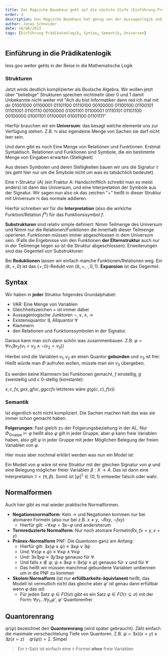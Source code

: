 ```yaml
---
title: Das Magische Baumhaus geht auf die nächste Stufe (Einführung Prädikatenlogik)
order: 4
description: Das Magische Baumhaus hat genug von der Aussagenlogik und braucht eine neue Herausforderung first order Logic...
author: Jonas Schneider
date: 18/08/2023
tags: [Einführung Prädikatenlogik, Syntax, Semantik, Universen]
---
```


## Einführung in die Prädikatenlogik

less goo weiter gehts in der Reise in die Mathematische Logik

### Strukturen

Jetzt wirds deutlich komplizierter als Boolsche Algebra. Wir wollen jetzt über
"beliebige" Strukturen sprechen nichtmehr über 0 und 1 damit Unbekannte nicht
weiter mit "Ach du bist Informatiker dann red ich mal mit dir 01001000 01100001 
01101100 01110100 00100000 01100100 01100101 01101001 01101110 00100000 
01001101 01100001 01110101 01101100 00100000 01001101 01100001 01001100 
01101111"

Hierfür brauchen wir ein **Universum**: das besagt welche elemente uns zur 
Verfügung stehen. Z.B. $\mathbb{N}$ also irgendeine Menge von Sachen sie darf
nicht leer sein.

Und dann gibt es noch Eine Menge von Relationen und Funktionen.
Erstmal Syntaktisch. Relationen und Funktionen sind Symbole, die ein bestimmte
Menge von Eingaben erwarten (Stelligkeit)

Aus diesen Symbolen und deren Stelligkeiten bauen wir uns die Signatur $\tau$ (es geht hier nur um die Smybole
nicht um was es tatsächlich bedeutet).

Eine $\tau$-Struktur $\mathfrak(A)$ (ein Fraktur A: Handschriftlich schreibt
man es meist anders) ist dann das Universum, und eine Interpretation der 
Symbole aus der Signatur. Wir sagen nun also ok das zeichen "+" heißt in dieser
Struktur mit Universum $\mathbb{N}$ das normale addieren. 

Hierfür schreiben wir für die **Interpretation** (also die wirklche 
Funktion/Relation $f^{\mathfrak{A}}$) für das Funktionssymbol $f$.

**Substrukturen** sind relativ simple definiert: Nimm Teilmenge des Universum und 
Nimm nur die Relationen/Funktionen die innerhalb dieser Teilmenge operieren.
Funktionen müssen immer abgeschlossen in dem Universum sein.
(Falls die Ergebnisse von den Funktionen **der Elternstruktur** auch nur in der Teilmenge liegen so 
ist die Struktur abgeschlossen). Erweiterungen sind das Gegenteil von Substrukturen

Bei **Reduktionen** lassen wir einfach manche Funktionen/Relationen weg.
Ein $(\mathbb{R}, +, 0)$ ist das $\{+, 0\}$-Redukt von $(\mathbb{R}, +, \cdot,
 0, 1)$. **Expansion** ist das Gegenteil.

## Syntax

Wir haben in **jeder** Struktur folgendes Grundalphabet:

- VAR: Eine Menge von Variablen
- Gleichheitszeichen $=$ ist immer dabei
- Aussagenlogische Junktoren $\lnot, \lor, \land, \to$
- Existensquantor $\exists$, Allquantor $\forall$
- Klammern
- den Relationen und Funktionssymbolen in der Signatur.


Daraus kann man sich dann schön was zusammenbauen. Z.B. $\varphi = \forall v_1 \exists v_2 (v_1 < v_3 \land \lnot(v_2 = v_3))$

Hierbei sind die Variablen $v_1, v_2$ an einen Quantor **gebunden** und 
$v_3$ ist frei: Hießt würde man $\Phi$ aufrufen wollen, müsste man ein $v_3$ 
übergeben.

Es werden keine Klammern bei Funktionen gemacht, $f$ einstellig, $g$ zweistellig
und $c$ 0-stellig (konstante):

$x, c, fx, gxx, gfxc, ggccfx$ letzteres wäre $g(g(c,c), f(x))$

### Semantik

Ist eigentlich echt nicht kompliziert. Die Sachen machen halt das was sie immer
schon gemacht haben. 

**Folgerungen**: Fast gleich zu der Folgerungsbeziehung in der AL.
Nur $\Phi_{\text{Gruppe}} \models \varphi$ heißt also $\varphi$ gilt in jeder Gruppe, aber
$\varphi$ kann freie Variablen haben, also gilt $\varphi$ in jeder Gruppe mit jeder
Möglichen Belegung der freien Variablen von $\varphi$.

Hier muss aber nochmal erklärt werden was nun ein Model ist:

Ein Modell von $\varphi$ wäre ist eine Struktur mit der gleichen Signatur von $\varphi$ 
und eine Belegung möglicher freier Variablen $\beta: X \to A$. Das ist dann eine 
Interpretation $\mathfrak{I}=(\mathfrak{A}, \beta)$. Somit ist
 $[\varphi]^\mathfrak{I} \in \{0,1\}$ entweder falsch oder wahr.

## Normalformen
Auch hier gibt es mal wieder praktische Normalformen. 

- **Negationsnormalform**: Kein $\to$ und Negationen kommen nur bei atomaren Formeln
(also nur bei z.B. $x\neq y$, $\lnot Rxy$, $\lnot fxy$)
  - Hierfür gilt: $\lnot \forall x \varphi = \exists x \lnot \varphi$ und andersherum
- **Termreduzierte Normalform**: Nur noch atomare Formeln($Rx, fx=y, x=y$)
- **Pränex-Normalform** PNF: Die Quantoren ganz am Anfang:
  - Hierfür gilt: $\exists x(\varphi \lor \psi) \equiv \exists x \varphi \lor \exists \psi$
  - Und: $\forall x(\varphi \land \psi) \equiv \forall x \varphi \land \forall x \psi$
  - Und: $\exists x \exists y \varphi \equiv \exists y \exists x \varphi$ genauso für 
    $\forall$. 
  - Und falls $x \notin \psi$: $\psi \land \exists x \varphi \equiv 
    \exists x (\psi \land \varphi)$ genauso für $\lor$ und für $\forall$
  - Das heißt wir müssen manchmal gebundene Variablen umbennen um in die PNF zu kommen
- **Skolem Normalform** (ist nur **erfüllbarkeits-äquivlanent** heißt, das Modell 
ist vermutlich nicht das gleiche aber $\varphi'$ ist genau dann erfüllbar wenn $\varphi$ das ist)
  - Für jeden Satz $\psi \in FO(\sigma)$ gibt es ein Satz
  $\varphi \in FO(\tau \subseteq \sigma)$ mit der Form: $\forall y_1 ... \forall y_n \varphi'$, $\varphi'$ Quantorenfrei


## Quantorenrang
$qr(\psi)$ bezeichnet den **Quantorenrang** (wird später gebraucht). Zähl einfach die maximale verschachtelung Tiefe von Quantoren.
Z.B. $\psi = \exists x ((x = y) \lor \exists z (x = z) \quad qr(\psi)) = 2$. Simpel

> Ein $\tau$-Satz ist einfach eine $\tau$-Formel **ohne** freie Variablen

